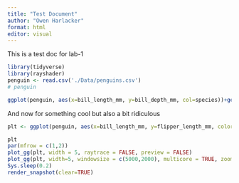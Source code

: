 ```yaml
---
title: "Test Document"
author: "Owen Harlacker"
format: html
editor: visual
---
```


This is a test doc for lab-1

```r
library(tidyverse)
library(rayshader)
penguin <- read.csv('./Data/penguins.csv')
# penguin

```

```r
ggplot(penguin, aes(x=bill_length_mm, y=bill_depth_mm, col=species))+geom_point()

```

And now for something cool but also a bit ridiculous

```r
plt <- ggplot(penguin, aes(x=bill_length_mm, y=flipper_length_mm, color=body_mass_g)) + geom_point()+ scale_color_continuous(type="viridis")+xlab("Bill Length (mm)")+ylab("Flipper Length (mm)")+labs(color="Body Mass (g)")

plt
par(mfrow = c(1,2))
plot_gg(plt, width = 5, raytrace = FALSE, preview = FALSE)
plot_gg(plt, width=5, windowsize = c(5000,2000), multicore = TRUE, zoom = 0.5, phi = 35, theta = 30, sunangle = 225)
Sys.sleep(0.2)
render_snapshot(clear=TRUE)

```
